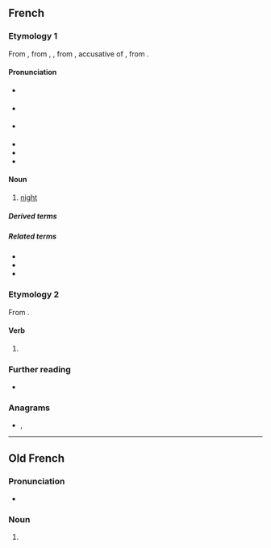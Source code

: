 ==French==

===Etymology 1===
From {{inh|fr|frm|nuyt}}, from {{inh|fr|fro|noit}}, {{m|fro|nuit}}, from {{inh|fr|la|noctem}}, accusative of {{m|la|nox}}, from {{inh|fr|ine-pro|*nókʷts}}.

====Pronunciation====
* {{a|France}} {{fr-IPA}}
* {{a|Belgium}} {{fr-IPA|nouit}}
* {{a|Québec, popular}} {{fr-IPA|nuite}}
* {{audio|fr|Fr-nuit.ogg|audio (une nuit)}}
* {{homophones|fr|nui|nuis|nuits}}
* {{rhymes|fr|ɥi}}

====Noun====
{{fr-noun|f}}

# [[night]]

=====Derived terms=====
{{col3|fr
|chemise de nuit
|jour et nuit
|la nuit porte conseil
|la nuit, tous les chats sont gris
|nuit blanche
|Nuit des Longs Couteaux
|papillon de nuit
|table de nuit
}}

=====Related terms=====
* {{l|fr|minuit}}
* {{l|fr|nuitamment}}
* {{l|fr|nuitée}}

===Etymology 2===
From {{m|fr|nuire}}.

====Verb====
{{head|fr|verb form}}

# {{inflection of|fr|nuire||3|s|pres|indc}}

===Further reading===
* {{R:TLFi}}

===Anagrams===
* {{l|fr|unit}}, {{l|fr|unît}}

----

==Old French==

===Pronunciation===
* {{IPA|fro|/ˈnyi̯t/}}

===Noun===
{{fro-noun|f}}

# {{alternative form of|fro|noit}}
